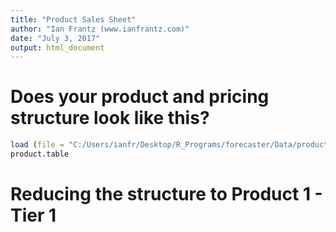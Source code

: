 ```yaml
---
title: "Product Sales Sheet"
author: "Ian Frantz (www.ianfrantz.com)"
date: "July 3, 2017"
output: html_document
---
```


# Does your product and pricing structure look like this?

```r
load (file = "C:/Users/ianfr/Desktop/R_Programs/forecaster/Data/product.table.RData")
product.table
```

# Reducing the structure to Product 1 - Tier 1


